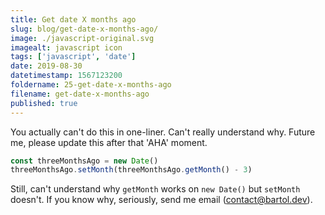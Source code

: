 ```yaml
---
title: Get date X months ago
slug: blog/get-date-x-months-ago/
image: ./javascript-original.svg
imagealt: javascript icon
tags: ['javascript', 'date']
date: 2019-08-30
datetimestamp: 1567123200
foldername: 25-get-date-x-months-ago
filename: get-date-x-months-ago
published: true
---
```


You actually can't do this in one-liner. Can't really understand why. Future me, please update this after that 'AHA' moment.

```js
const threeMonthsAgo = new Date()
threeMonthsAgo.setMonth(threeMonthsAgo.getMonth() - 3)
```

Still, can't understand why `getMonth` works on `new Date()` but `setMonth` doesn't. If you know why, seriously, send me email (contact@bartol.dev).
